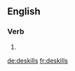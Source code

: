 
==English==

===Verb===
{{head|en|verb form}}

# {{en-third-person singular of|deskill}}

[[de:deskills]]
[[fr:deskills]]